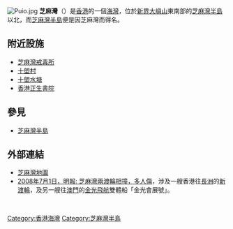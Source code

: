 {{coord|22|14|N|114|00|E|display=title|region:CN_type:waterbody_source:GNS-enwiki}}

[[File:Puio.jpg|thumb]]
'''芝麻灣'''（{{lang-en|Chi Ma Wan}}）是[[香港|香港]]的一個[[海灣|海灣]]，位於[[新界|新界]][[大嶼山|大嶼山]]東南部的[[芝麻灣半島|芝麻灣半島]]以北，而[[芝麻灣半島|芝麻灣半島]]便是因芝麻灣而得名。

==附近設施==
*[[芝麻灣戒毒所|芝麻灣戒毒所]]
*[[十塱村|十塱村]]
*[[十塱水塘|十塱水塘]]
*[[香港正生書院|香港正生書院]]

==參見==
*[[芝麻灣半島|芝麻灣半島]]

==外部連結==
* [http://www.centamap.com/gc/centamaplocation.aspx?x=818580&y=810896&sx=818580.8757&sy=810896.6859&z=11&lg=b5 芝麻灣地圖]
* [https://web.archive.org/web/20080708011024/http://hk.news.yahoo.com/080701/12/2wlru.html 2008年7月1日，明報: 芝麻灣兩渡輪相撞，多人傷]，涉及一艘香港往[[長洲_(香港)|長洲]]的[[新渡輪|新渡輪]]，及另一艘往[[澳門|澳門]]的[[金光飛航|金光飛航]]雙體船「金光會展號」。

<br>
{{HK-geo-stub}}
{{香港海灣}}

[[Category:香港海灣|Category:香港海灣]]
[[Category:芝麻灣半島|Category:芝麻灣半島]]